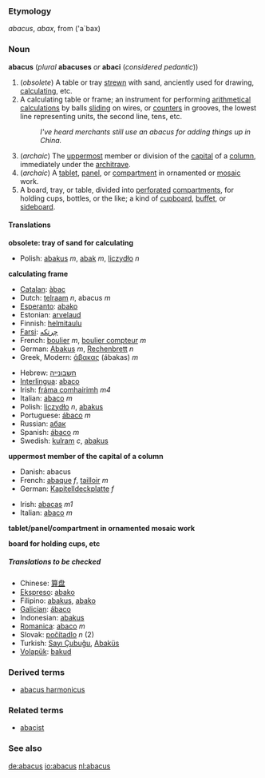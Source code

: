 {{webster}}
{{rfc}}
===Etymology===
{{L.}} ''abacus'', ''abax'', from {{Gr.}} ''[[]]''<!--provide the ancient Greek here--> ('a`bax)

===Noun===
'''abacus''' (''plural'' '''abacuses''' ''or'' '''abaci''' (''considered pedantic''))

#<!--DefA-->(''obsolete'') A table or tray [[strewn]] with sand, anciently used for drawing, [[calculating]], etc. 
#<!--DefB-->A calculating table or frame; an instrument for performing [[arithmetical]] [[calculations]] by balls [[sliding]] on wires, or [[counters]] in grooves, the lowest line representing units, the second line, tens, etc.
#:''I've heard merchants still use an abacus for adding things up in China.''
#<!--DefC-->(''archaic'') The [[uppermost]] member or division of the [[capital]] of a [[column]], immediately under the [[architrave]]. 
#<!--DefD-->(''archaic'') A [[tablet]], [[panel]], or [[compartment]] in ornamented or [[mosaic]] work.
#<!--DefE-->A board, tray, or table, divided into [[perforated]] [[compartments]], for holding cups, bottles, or the like; a kind of [[cupboard]], [[buffet]], or [[sideboard]].

====Translations====

<!--DefA-->'''obsolete: tray of sand for calculating'''
{{top}}
{{mid}}
*Polish: [[abakus]] ''m'', [[abak]] ''m'', [[liczydło]] ''n''
{{bottom}}

<!--DefB-->'''calculating frame'''
{{top}}
*[[Catalan]]: [[àbac]]
*Dutch: [[telraam]] ''n'', abacus ''m''
*[[Esperanto]]: [[abako]]
*Estonian: [[arvelaud]]
*Finnish: [[helmitaulu]]
*[[Farsi]]: [[چرتکه]]
*French: [[boulier]] ''m'', [[boulier compteur]] ''m''
*German: [[Abakus]] ''m'', [[Rechenbrett]] ''n''
*Greek, Modern: [[άβακας]] (ábakas) ''m''
{{mid}}
*Hebrew: [[חשבונייה]]
*[[Interlingua]]: [[abaco#Interlingua|abaco]]
*Irish: [[fráma comhairimh]] ''m4''
*Italian: [[abaco#Italian|abaco]] ''m''
*Polish: [[liczydło]] ''n'', [[abakus#Polish|abakus]]
*Portuguese: [[ábaco#Portuguese|ábaco]] ''m''
*Russian: [[абак]]
*Spanish: [[ábaco#Spanish|ábaco]] ''m''
*Swedish: [[kulram]] ''c'', [[abakus#Swedish|abakus]]
{{bottom}}

<!--DefC-->'''uppermost member of the capital of a column'''
{{top}}
*Danish: abacus
*French: [[abaque]] ''f'', [[tailloir]] ''m''
*German: [[Kapitelldeckplatte]] ''f''
{{mid}}
*Irish: [[abacas]] ''m1''
*Italian: [[abaco#Italian|abaco]] ''m''
{{bottom}}

<!--DefD-->'''tablet/panel/compartment in ornamented mosaic work'''
{{top}}
{{mid}}
{{bottom}}

<!--DefE-->'''board for holding cups, etc'''
{{top}}
{{mid}}
{{bottom}}

=====Translations to be checked=====
<!--Remove this section once all of the translations below have been moved into the tables above.-->
{{checktrans}}
*Chinese: [[算盘]]
*[[Ekspreso]]: [[abako]]
*Filipino: [[abakus]], [[abako]]
*[[Galician]]: [[ábaco]]
*Indonesian: [[abakus]]
*[[Romanica]]: [[abaco]] ''m''
*Slovak: [[počítadlo]] ''n'' (2)
*Turkish: [[Sayı Çubuğu]], [[Abaküs]]<!--really capitalised in Turkish?-->
*[[Volapük]]: [[bakud]]

===Derived terms===
*[[abacus harmonicus]]

=== Related terms ===
*[[abacist]]

=== See also ===
{{Wikisource1911Enc|Abacus}}

[[de:abacus]]
[[io:abacus]]
[[nl:abacus]]